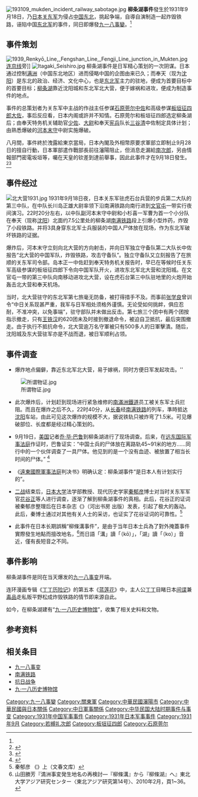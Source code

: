 {{expand language|1=ja|page=|time=2019-09-08T18:17:34+00:00}}
[[File:193109_mukden_incident_railway_sabotage.jpg|thumb]]
'''柳条湖事件'''發生於1931年9月18日，乃[[日本|日本]][[关东军|关东军]]为侵占[[中国|中国]][[中国东北地区|东北]]，挑起争端，自導自演制造一起炸毁铁路，诬陷中国[[东北军|东北军]]的事件，同日即爆發[[九一八事變|九一八事變]]。<ref name="中華百科全書"/>

==事件策划==
[[File:1939_Renkyō_Line,_Fengshan_Line,_Fengji_Line_junction_in_Mukten.jpg|thumb]][[长大铁路|连京线]]旁]]
[[File:Itagaki_Seishiro.jpg|thumb]]
柳条湖事件是日军精心策划的一次阴谋。日本通过控制[[满洲|满洲]]（中国东北地区）进而侵略中国的企图由来已久；而奉天（现为[[沈阳|沈阳]]）是东北的政治、经济、文化中心，也是[[东北军|东北军]]主力的驻地，便成为首要目标中的首要目标；[[柳条湖|柳条湖]]靠近沈阳城和东北军北大营，便于嫁祸和进攻，便成为制造事件的地点。

事件的总策划者为关东军中主战的作战主任参谋[[石原莞尔|石原莞尔]][[中佐|中佐]]和高级参谋[[板垣征四郎|板垣征四郎]][[大佐|大佐]]，事后反应看，日本内阁或許并不知情。石原莞尔和板垣征四郎选定柳条湖后；由奉天特务机关辅助官{{link-ja|花谷正|花谷正}}[[少佐|少佐]]、{{link-ja|今田新太郎|今田新太郎}}[[大尉|大尉]]和奉天[[宪兵|宪兵]]队长[[三谷清|三谷清]]中佐制定具体计划；由熟悉爆破的[[河本末守|河本末守]]中尉实施爆破。
{{quote|六月底（1931年），在策划参谋旅行时，石原和板垣对关东军的部分人员说，九月下旬，要在柳条沟（湖）开始战斗行动，要求他们协助这一计划。花谷正和今田新太郎（张学良顾问[[柴山兼四郎|柴山兼四郎]]中佐的助理官）首先参与商谈。不久，又要求奉天宪兵队长三谷清中佐予以合作。奉天独立守备队步兵第一中队长小野正雄大尉来到驻奉天独立守备队步兵第二大队第三中队长[[川岛正雄|川岛正雄]]大尉（虎石台）处，摸川岛的底细，问他：‘关东军如果动手的话你打算跟着幹吗？’川岛也是[[河本大作|河本大作]]在第十连队（小仓）时的部下。川岛和小野一到花谷那里，花谷就说：‘不想幹的人干脆回中央’，接着对北大营占领计划作了说明。最后在特务机关二楼召开会议，今田也参加了这次会议。经两、三次聚会后，终于炮制了在柳条湖炸毁铁路的计划。<ref>{{cite book|title=《满洲事变》|author2=日本武藏大学教授[[岛田俊彦|岛田俊彦]]|author1=关宽治|others=王振锁, 王家骅译|publisher=上海译文出版社 | year=1983年|oclc=1020917794}}</ref>}}

八月間，事件終於洩露給東京當局，日本內閣及外相幣原要求軍部立即制止9月28日的擅自行動，日本軍部遣作戰部長{{link-ja|建川美次|建川美次}}前往瀋陽阻止，但消息走漏給[[南次郎|南次郎]]，另由情報部門{{link-ja|橋本欣五郎|橋本欣五郎}}密電坂垣等，囑在天皇的钦差到達前舉事，因此此事件才在9月18日發生。<ref name="中華百科全書">{{cite web|url=http://ap6.pccu.edu.tw/Encyclopedia/data.asp?id=3713|title=柳條溝事件|website=中華百科全書‧典藏版|access-date=2019-09-08|archive-date=2019-09-08|archive-url=https://web.archive.org/web/20190908192204/http://ap6.pccu.edu.tw/Encyclopedia/data.asp?id=3713|dead-url=no}}</ref><ref>{{cite web| url=http://918dangjian.org.cn/index.php/article/detail/uuid/32c028a0-8549-4db3-8a83-ba5f7396b36f| title=第二展廳：九一八事變的爆發與東北淪陷| website=瀋陽「九・一八」歷史博物館| access-date=2019-09-08| archive-date=2021-02-15| archive-url=https://web.archive.org/web/20210215164609/http://918dangjian.org.cn/index.php/article/detail/uuid/32c028a0-8549-4db3-8a83-ba5f7396b36f| dead-url=no}}</ref>

==事件经过==
[[File:北大营1931.jpg|thumb]]
1931年9月18日夜，日本关东军驻虎石台兵营的{{link-ja|独立守备队|独立守備隊}}步兵第二大队的第三中队，在中队长川岛正雄大尉率领下沿南满铁路向南行进到[[文官屯站|文官屯]]一带实行夜间演习。22时20分左右，以中队副河本末守中尉和小杉喜一军曹为首一个小分队在奉天（现称[[沈阳|沈阳]]）北面约7.5公里处的柳条湖[[南满铁路|南满铁路]]段上引爆小型炸药，炸毁了小段铁路。并将3具身穿东北军士兵服装的中国人尸体放在现场，作为东北军破坏铁路的证据。

爆炸后，河本末守立刻向北大营的方向射击，并向日军独立守备队第二大队长{{link-ja|島本正一|島本正一}}中佐报告“北大营的中国军队，炸毁铁路，攻击守备队”。独立守备队又立刻报告了在旅顺的关东军司令部。岛本正一中佐赶到奉天特务机关报告时，早已在等候时任关东军高级参谋的板垣征四郎下令向中国军队开火，进攻东北军北大营和沈阳城。在文官屯一带的第三中队向南移动进攻北大营，设在虎石台第三中队驻地里的火炮开始轰击北大营和奉天机场。

当时，北大营驻守的东北军第七旅毫无防备，被打得措手不及。而事前[[张学良|张学良]]曾训令“中日关系现甚严重，我军与日军相处须格外谨慎。无论受如何挑衅，俱应忍耐，不准冲突，以免事端”，驻守部队并未做出反击。第七旅三个团中有两个团按指示撤走，只有[[王铁汉|王铁汉]]的620团未及时接到撤退命令，被迫自卫抵抗，最后突围撤走。由于执行不抵抗命令，北大营逾万名守軍被只有500多人的日軍擊潰。随后，沈阳城及东大营驻军亦是不战而退，被日军顺利占领。

==事件调查==
*爆炸地点偏僻，靠近东北军北大营，易于嫁祸，同时方便日军发起攻击。''{{cquote|18日夜，月近半圆，高粱地黑沉沉的一片；疏星点点，长空欲坠。岛本大队川岛中队的河本末守中尉，以巡查铁路线为名，带领数名部下向柳条沟走去。一面从旁边观察北大营的兵营，一面选了个离兵营约800米往南去的地点，河本亲自把骑兵用的小型炸药安装在铁轨下，并点了火，时间是10点过了，轰的一声炸响，铁轨和枕木都炸飞了。|[[花谷正|花谷正]]<ref>{{cite book|trans-title=《文献昭和史》|title=《ドキュメント昭和史》|editor=內川芳美|publisher=平凡社|year=1975|isbn=9784582454031}}</ref>}}
[[File:所谓物证.jpg|left]]

*此次爆炸后，计划赶到现场进行紧急维修的[[南滿洲鐵道|南滿洲鐵道]]员工被关东军士兵拦阻。而且在爆炸之后不久，22时40分，从[[长春|长春]]经[[南满铁路|南满铁路]]的列车，準時抵达[[沈阳|沈阳]]车站，由此可见这次爆炸的规模不大，据说铁轨只被炸弯了1.5米。可见爆破部位、长度都是经过精心策划的。

*9月19日，[[美国|美国]]记者[[乔·毕·巴鲁|乔·毕·巴鲁]]到柳条湖进行了现场调查。后来，在[[远东国际军事法庭|远东国际军事法庭]]作证时，巴鲁证实：“中国士兵的尸体放在离路轨45~91米的地方……同行中的一个伙伴调查了一具尸体。他见到的是一个没有血迹、被放置了相当长时间的尸体。” <ref name="孟悦2015">{{cite book|author=孟悦|title=铭记与警示-九一八国难下的沈阳|url=https://books.google.com/books?id=_EDgDwAAQBAJ&pg=PT137|date=1 August 2015|publisher=遼寧教育出版社|isbn=978-7-5549-0887-7|pages=137|access-date=2021-01-10|archive-date=2021-02-15|archive-url=https://web.archive.org/web/20210215164749/https://books.google.com/books?id=_EDgDwAAQBAJ&pg=PT137|dead-url=no}}</ref>

*《[[遠東國際軍事法庭|遠東國際軍事法庭]]判决书》明确认定：柳条湖事件“是日本人有计划实行的”。

*[[二战|二战]]结束后，[[日本大学|日本大学]]法学部教授、现代历史学家[[秦郁彦|秦郁彦]]博士对当时关东军军官[[花谷正|花谷正]]等人进行调查，逐渐了解到柳条湖事件的真相。此后，花谷正的证词被秦郁彦整理后在日本杂志《{{lang|ja|知性别册　秘められた昭和史}}》（河出书房 出版）发表，引起了极大的轰动。此后，秦博士通过对其他有关人士的采访，也证实了花谷证词的可靠性。<ref>秦郁彦 《{{lang|ja|昭和史の謎を追う}}》上（文春文库）</ref>

*此事件在日本长期誤稱“柳條溝事件”，是由于当年日本士兵為了對外掩蓋事件實際發生地點而擅改地名，<ref>山田勝芳『満洲事変発生地名の再検討―『柳條溝』から『柳條湖』へ』東北大学アジア研究センター〈東北アジア研究第14号〉、2010年2月，頁1~36。</ref>而日語「溝」讀「{{lang|ja|こう}}（kō）」，「湖」讀「{{lang|ja|こ}}（ko）」音近，僅有長短音之不同。

==事件影响==
柳条湖事件是同在当天爆发的[[九一八事变|九一八事变]]开端。

连环漫画专辑《[[丁丁历险记|丁丁历险记]]》的第五本《[[蓝莲花_(漫画)|蓝莲花]]》中，主人公[[丁丁和白雪|丁丁]]目睹日本[[间谍|间谍]]兼[[毒品|毒品]]走私贩平野松成炸毁铁路的情节即来源自此。

如今，在柳条湖建有“[[九·一八历史博物馆|九·一八历史博物馆]]”，收集了相关史料和文物。

==参考资料==
<div class="references-small">
<references />
</div>

== 相关条目 ==
* [[九一八事变|九一八事变]]
* [[南满铁路|南满铁路]]
* [[抗日战争|抗日战争]]
* [[九·一八历史博物馆|九·一八历史博物馆]]

{{中国抗日战争}}
{{國民政府時期中華民國外交}}
{{沈阳近代历史文化专题}}

[[Category:九一八事變|Category:九一八事變]]
[[Category:關東軍|Category:關東軍]]
[[Category:中華民國瀋陽市|Category:中華民國瀋陽市]]
[[Category:中華民國與日本關係|Category:中華民國與日本關係]]
[[Category:中日軍事關係|Category:中日軍事關係]]
[[Category:中华民国大陆时期事件与事变|Category:中华民国大陆时期事件与事变]]
[[Category:1931年中国军事事件|Category:1931年中国军事事件]]
[[Category:1931年日本军事事件|Category:1931年日本军事事件]]
[[Category:1931年9月|Category:1931年9月]]
[[Category:若槻礼次郎|Category:若槻礼次郎]]
[[Category:板垣征四郎|Category:板垣征四郎]]
[[Category:石原莞尔|Category:石原莞尔]]